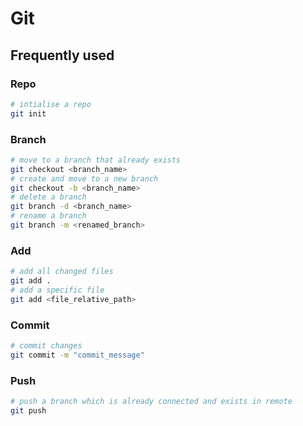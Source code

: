 # Git

## Frequently used


### Repo
```bash
# intialise a repo 
git init 
```

### Branch

```bash
# move to a branch that already exists 
git checkout <branch_name>
# create and move to a new branch
git checkout -b <branch_name>
# delete a branch
git branch -d <branch_name>
# rename a branch
git branch -m <renamed_branch>
```

### Add

```bash
# add all changed files
git add .
# add a specific file 
git add <file_relative_path>
```

### Commit

```bash
# commit changes
git commit -m "commit_message"
```

### Push
```bash
# push a branch which is already connected and exists in remote
git push
```


